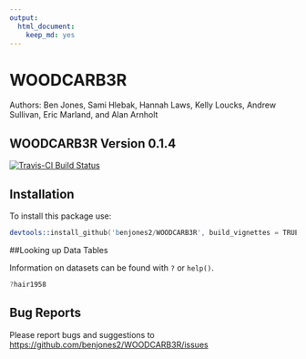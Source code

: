 ```yaml
---
output: 
  html_document: 
    keep_md: yes
---
```


# WOODCARB3R

Authors: Ben Jones, Sami Hlebak, Hannah Laws, Kelly Loucks, Andrew Sullivan, Eric Marland, and Alan Arnholt 
 

## WOODCARB3R Version 0.1.4

[![Travis-CI Build Status](https://travis-ci.org/benjones2/WOODCARB3R.svg?branch=master)](https://travis-ci.org/benjones2/WOODCARB3R)

## Installation

To install this package use:


```s
devtools::install_github('benjones2/WOODCARB3R', build_vignettes = TRUE)
```

##Looking up Data Tables

Information on datasets can be found with `?` or `help()`.

```s
?hair1958
```

## Bug Reports

Please report bugs and suggestions to [https://github.com/benjones2/WOODCARB3R/issues](https://github.com/benjones2/WOODCARB3R/issues)

